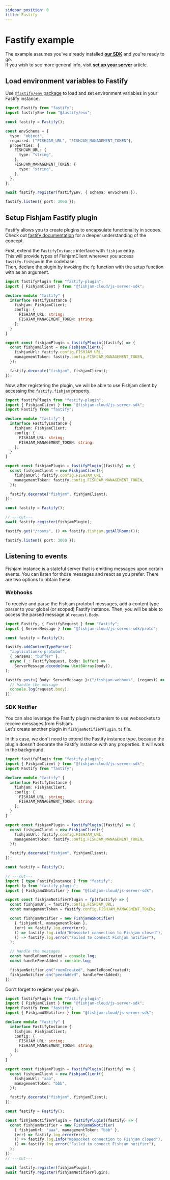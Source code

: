 ```yaml
---
sidebar_position: 0
title: Fastify
---
```



# Fastify example

The example assumes you've already installed [**our SDK**](https://www.npmjs.com/package/@fishjam-cloud/js-server-sdk) and you're ready to go.  
If you wish to see more general info, visit [**set up your server**](/production/server) article.

## Load environment variables to Fastify

Use [`@fastify/env` package](https://github.com/fastify/fastify-env) to load and set environment variables in your Fastify instance.

```ts title='main.ts'
import Fastify from "fastify";
import fastifyEnv from "@fastify/env";

const fastify = Fastify();

const envSchema = {
  type: "object",
  required: ["FISHJAM_URL", "FISHJAM_MANAGEMENT_TOKEN"],
  properties: {
    FISHJAM_URL: {
      type: "string",
    },
    FISHJAM_MANAGEMENT_TOKEN: {
      type: "string",
    },
  },
};

await fastify.register(fastifyEnv, { schema: envSchema });

fastify.listen({ port: 3000 });
```

## Setup Fishjam Fastify plugin

Fastify allows you to create plugins to encapsulate functionality in scopes.
Check out [fastify documentation](https://fastify.dev/docs/latest/Reference/Plugins) for a deeper understanding of the concept.

First, extend the `FastifyInstance` interface with `fishjam` entry.  
This will provide types of FishjamClient wherever you access `fastify.fishjam` in the codebase.  
Then, declare the plugin by invoking the `fp` function with the setup function with as an argument.

```ts title='fishjamPlugin.ts'
import fastifyPlugin from "fastify-plugin";
import { FishjamClient } from "@fishjam-cloud/js-server-sdk";

declare module "fastify" {
  interface FastifyInstance {
    fishjam: FishjamClient;
    config: {
      FISHJAM_URL: string;
      FISHJAM_MANAGEMENT_TOKEN: string;
    };
  }
}

export const fishjamPlugin = fastifyPlugin((fastify) => {
  const fishjamClient = new FishjamClient({
    fishjamUrl: fastify.config.FISHJAM_URL,
    managementToken: fastify.config.FISHJAM_MANAGEMENT_TOKEN,
  });

  fastify.decorate("fishjam", fishjamClient);
});
```

Now, after registering the plugin, we will be able to use Fishjam client by accessing the `fastify.fishjam` property.

```ts title='main.ts'
import fastifyPlugin from "fastify-plugin";
import { FishjamClient } from "@fishjam-cloud/js-server-sdk";
import Fastify from "fastify";

declare module "fastify" {
  interface FastifyInstance {
    fishjam: FishjamClient;
    config: {
      FISHJAM_URL: string;
      FISHJAM_MANAGEMENT_TOKEN: string;
    };
  }
}

export const fishjamPlugin = fastifyPlugin((fastify) => {
  const fishjamClient = new FishjamClient({
    fishjamUrl: fastify.config.FISHJAM_URL,
    managementToken: fastify.config.FISHJAM_MANAGEMENT_TOKEN,
  });

  fastify.decorate("fishjam", fishjamClient);
});

const fastify = Fastify();

// ---cut---
await fastify.register(fishjamPlugin);

fastify.get("/rooms", () => fastify.fishjam.getAllRooms());

fastify.listen({ port: 3000 });
```

## Listening to events

Fishjam instance is a stateful server that is emitting messages upon certain events.
You can listen for those messages and react as you prefer.
There are two options to obtain these.

### Webhooks

To receive and parse the Fishjam protobuf messages, add a content type parser to your global (or scoped) Fastify instance.
Then, you will be able to access the parsed message at `request.Body`.

```ts title='main.ts'
import Fastify, { FastifyRequest } from "fastify";
import { ServerMessage } from "@fishjam-cloud/js-server-sdk/proto";

const fastify = Fastify();

fastify.addContentTypeParser(
  "application/x-protobuf",
  { parseAs: "buffer" },
  async (_: FastifyRequest, body: Buffer) =>
    ServerMessage.decode(new Uint8Array(body)),
);

fastify.post<{ Body: ServerMessage }>("/fishjam-webhook", (request) => {
  // handle the message
  console.log(request.body);
});
```

### SDK Notifier

You can also leverage the Fastify plugin mechanism to use websockets to receive messages from Fishjam.  
Let's create another plugin in `fishjamNotifierPlugin.ts` file.

In this case, we don't need to extend the Fastify instance type, because the plugin doesn't decorate the Fastify instance with any properties. It will work in the background.

```ts title='fishjamNotifierPlugin.ts'
import fastifyPlugin from "fastify-plugin";
import { FishjamClient } from "@fishjam-cloud/js-server-sdk";
import Fastify from "fastify";

declare module "fastify" {
  interface FastifyInstance {
    fishjam: FishjamClient;
    config: {
      FISHJAM_URL: string;
      FISHJAM_MANAGEMENT_TOKEN: string;
    };
  }
}

export const fishjamPlugin = fastifyPlugin((fastify) => {
  const fishjamClient = new FishjamClient({
    fishjamUrl: fastify.config.FISHJAM_URL,
    managementToken: fastify.config.FISHJAM_MANAGEMENT_TOKEN,
  });

  fastify.decorate("fishjam", fishjamClient);
});

const fastify = Fastify();

// ---cut---
import { type FastifyInstance } from "fastify";
import fp from "fastify-plugin";
import { FishjamWSNotifier } from "@fishjam-cloud/js-server-sdk";

export const fishjamNotifierPlugin = fp((fastify) => {
  const fishjamUrl = fastify.config.FISHJAM_URL;
  const managementToken = fastify.config.FISHJAM_MANAGEMENT_TOKEN;

  const fishjamNotifier = new FishjamWSNotifier(
    { fishjamUrl, managementToken },
    (err) => fastify.log.error(err),
    () => fastify.log.info("Websocket connection to Fishjam closed"),
    () => fastify.log.error("Failed to connect Fishjam notifier"),
  );

  // handle the messages
  const handleRoomCreated = console.log;
  const handlePeerAdded = console.log;

  fishjamNotifier.on("roomCreated", handleRoomCreated);
  fishjamNotifier.on("peerAdded", handlePeerAdded);
});
```

Don't forget to register your plugin.

```ts title='main.ts'
import fastifyPlugin from "fastify-plugin";
import { FishjamClient } from "@fishjam-cloud/js-server-sdk";
import Fastify from "fastify";
import { FishjamWSNotifier } from "@fishjam-cloud/js-server-sdk";

declare module "fastify" {
  interface FastifyInstance {
    fishjam: FishjamClient;
    config: {
      FISHJAM_URL: string;
      FISHJAM_MANAGEMENT_TOKEN: string;
    };
  }
}

export const fishjamPlugin = fastifyPlugin((fastify) => {
  const fishjamClient = new FishjamClient({
    fishjamUrl: "aaa",
    managementToken: "bbb",
  });

  fastify.decorate("fishjam", fishjamClient);
});

const fastify = Fastify();

const fishjamNotifierPlugin = fastifyPlugin((fastify) => {
  const fishjamNotifier = new FishjamWSNotifier(
    { fishjamUrl: "aaa", managementToken: "bbb" },
    (err) => fastify.log.error(err),
    () => fastify.log.info("Websocket connection to Fishjam closed"),
    () => fastify.log.error("Failed to connect Fishjam notifier"),
  );
});
// ---cut---

await fastify.register(fishjamPlugin);
await fastify.register(fishjamNotifierPlugin);
```

